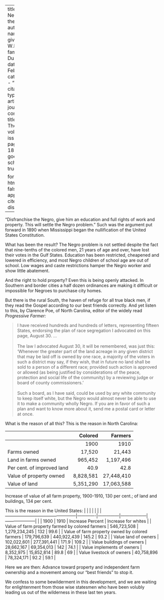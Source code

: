 
---
title: 'The Negro and the Land'
author:
  - name:
      given: W.E.B.
      family: Du Bois
date: Feb. 1914
categories: 
  - ""
citation: 
  type: article-journal
  container-title: The Crisis
  volume: 7
  issue: 4
  page: 189-190
google-scholar: true

format:
  html:
    toc: false
    appendix-cite-as: display
---



"Disfranchise the Negro, give him an education and full rights of work and
property. This will settle the Negro problem." Such was the argument put
forward in 1890 when Mississippi began the nullification of the United
States Constitution.

What has been the result? The Negro problem is not settled despite the
fact that nine-tenths of the colored men, 21 years of age and over, have
lost their votes in the Gulf States. Education has been restricted,
cheapened and lowered in efficiency, and most Negro children of school
age are out of school. Low wages and caste restrictions hamper the Negro
worker and show little abatement.

And the right to hold property? Even this is being openly attacked. In
Southern and border cities a half dozen ordinances are making it
difficult or impossible for Negroes to purchase city homes.

But there is the rural South, the haven of refuge for all true black
men, if they read the Gospel according to our best friends correctly.
And yet listen to this, by Clarence Poe, of North Carolina, editor of
the widely read *Progressive Farmer:*

> I have received hundreds and hundreds of letters, representing fifteen
States, endorsing the plan of race segregation I advocated on this page,
August 30. ...    
> &nbsp;    
> The law I advocated August 30, it will be remembered, was just this:
'Whenever the greater part of the land acreage in any given district that may be laid off is owned by one race, a majority of the voters in such a district may say, if they wish, that in future no land shall be sold to a person of a different race; provided such action is approved or allowed (as being justified by considerations of the peace, protection and social life of the community) by a reviewing judge or board of county commissioners.'    
> &nbsp;    
> Such a board, as I have said, could be used by any white community to
keep itself white, but the Negro would almost never be able to use it to
make a community wholly Negro. If you are in favor of such a plan and
want to know more about it, send me a postal card or letter at once.

What is the reason of all this? This is the reason in North Carolina:

|                            | Colored   | Farmers    |
|----------------------------|----------:|-----------:|
|                            | 1900      | 1910       |
| Farms owned                | 17,520    | 21,443     |
| Land in farms owned        | 965,452   | 1,197,496  |
| Per cent. of improved land | 40.9      | 42.8       |
| Value of property owned    | 8,828,581 | 27,448,410 |
| Value of land              | 5,351,290 | 17,063,588 |

Increase of value of all farm property, 1900-1910, 130 per cent.; of
land and buildings, 134 per cent.

This is the reason in the United States:
|                                                  |             |               |                  |                     |
|--------------------------------------------------|-------------|---------------|------------------|---------------------|
|                                                  | 1900        | 1910          | Increase Percent | Increase for whites |
| Value of farm property farmed by colored farmers | 546,723,508 | 1,279,234,245 | 132              | 99.6                |
| Value of farm property owned by colored farmers  | 179,796,639 | 440,922,439   | 145.2            | 93.2                |
| Value land of owners                             | 102,022,601 | 277,391,441   | 171.9            | 109.2               |
| Value buildings of owners                        | 28,662,167  | 69,354,013    | 142              | 74.1                |
| Value implements of owners                       | 8,352,975   | 15,852,814    | 89.8             | 69                  |
| Value livestock of owners                        | 40,758,896  | 78,324,171    | 92.2             | 59.1                |

Here we are then: Advance toward property and independent farm ownership
and a movement among our "best friends" to stop it.

We confess to some bewilderment in this development, and we are waiting
for enlightenment from those wise statesmen who have been volubly
leading us out of the wilderness in these last ten years.
